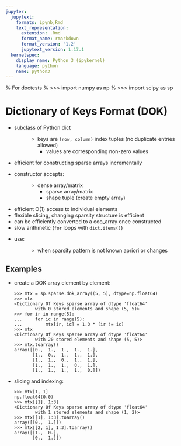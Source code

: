 ```yaml
---
jupyter:
  jupytext:
    formats: ipynb,Rmd
    text_representation:
      extension: .Rmd
      format_name: rmarkdown
      format_version: '1.2'
      jupytext_version: 1.17.1
  kernelspec:
    display_name: Python 3 (ipykernel)
    language: python
    name: python3
---
```


% For doctests
% >>> import numpy as np
% >>> import scipy as sp

# Dictionary of Keys Format (DOK)

- subclass of Python dict
  : - keys are `(row, column)` index tuples (no duplicate entries allowed)
    - values are corresponding non-zero values
- efficient for constructing sparse arrays incrementally
- constructor accepts:
  : - dense array/matrix
    - sparse array/matrix
    - shape tuple (create empty array)
- efficient O(1) access to individual elements
- flexible slicing, changing sparsity structure is efficient
- can be efficiently converted to a coo_array once constructed
- slow arithmetic (`for` loops with `dict.items()`)
- use:
  : - when sparsity pattern is not known apriori or changes

## Examples

- create a DOK array element by element:

  ```
  >>> mtx = sp.sparse.dok_array((5, 5), dtype=np.float64)
  >>> mtx
  <Dictionary Of Keys sparse array of dtype 'float64'
          with 0 stored elements and shape (5, 5)>
  >>> for ir in range(5):
  ...     for ic in range(5):
  ...         mtx[ir, ic] = 1.0 * (ir != ic)
  >>> mtx
  <Dictionary Of Keys sparse array of dtype 'float64'
          with 20 stored elements and shape (5, 5)>
  >>> mtx.toarray()
  array([[0.,  1.,  1.,  1.,  1.],
         [1.,  0.,  1.,  1.,  1.],
         [1.,  1.,  0.,  1.,  1.],
         [1.,  1.,  1.,  0.,  1.],
         [1.,  1.,  1.,  1.,  0.]])
  ```

- slicing and indexing:

  ```
  >>> mtx[1, 1]
  np.float64(0.0)
  >>> mtx[[1], 1:3]
  <Dictionary Of Keys sparse array of dtype 'float64'
          with 1 stored elements and shape (1, 2)>
  >>> mtx[[1], 1:3].toarray()
  array([[0.,  1.]])
  >>> mtx[[2, 1], 1:3].toarray()
  array([[1.,  0.],
         [0.,  1.]])
  ```
